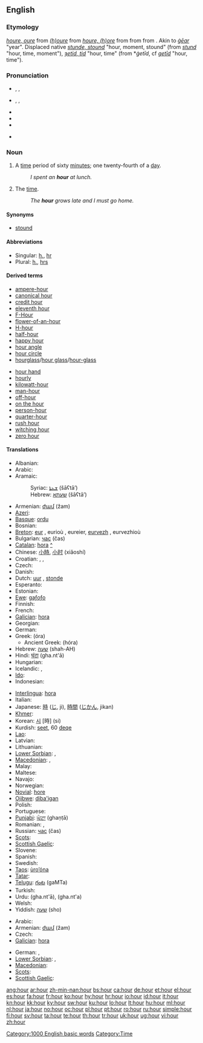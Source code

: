==English==

{{rank|thousand|looking|John|366|hour|air|reason|feel}}

===Etymology===
{{etyl|enm}} ''[[houre#Middle English|houre, oure]]'' from {{etyl|xno}} ''[[houre#Anglo-Norman|(h)oure]]'' from {{etyl|fro}} ''[[houre#Old French|houre, (h)ore]]'' from {{etyl|la}} {{term|hora|hōra|lang=la|hour}} from {{etyl|grc}} {{term|ὥρα||any time or period, whether of the year, month, or day|tr=hōrā|sc=polytonic|lang=grc}} from {{proto|Indo-European|yer-, yor-|year, season|lang=en}}. Akin to {{ang}} ''[[gear#Old English|ġēar]]'' "year". Displaced native {{enm}} ''[[stound#Middle English|stunde, stound]]'' "hour, moment, stound" (from {{ang}} ''[[stund#Old English|stund]]'' "hour, time, moment"), {{enm}} ''[[itid#Middle English|ȝetid, tid]]'' "hour, time" (from {{ang}} *''ġetīd'', cf {{etyl|osx|-}} ''[[getid#Old Low Saxon|getīd]]'' "hour, time").

===Pronunciation===
* {{a|RP|Australia}} {{enPR|ouər}}, {{IPA|/aʊə(ɹ)/}}, {{SAMPA|/aU@r/}}
* {{a|US|Canada}} {{enPR|our}}, {{IPA|/aʊɚ/}}, {{SAMPA|/aU@`/}}
* {{audio|en-us-hour.ogg|Audio (US)}}
* {{audio|En-uk-an hour.ogg|Audio (UK)}}
* {{rhymes|aʊər}}
* {{homophones|our}} {{i|depending on accent}}

===Noun===
{{wikipedia}}
{{en-noun}}

# A [[time]] period of sixty [[minute]]s; one twenty-fourth of a [[day]].
#: ''I spent an '''hour''' at lunch.''
# {{poetic}} The [[time]].
#: ''The '''hour''' grows late and I must go home.''

====Synonyms====
* [[stound]]

====Abbreviations====
* Singular: [[h.]], [[hr]]
* Plural: [[h.]], [[hrs]]

====Derived terms====
{{rel-top}}
* [[ampere-hour]]
* [[canonical hour]]
* [[credit hour]]
* [[eleventh hour]]
* [[F-Hour]]
* [[flower-of-an-hour]]
* [[H-hour]]
* [[half-hour]]
* [[happy hour]]
* [[hour angle]]
* [[hour circle]]
* [[hourglass]]/[[hour glass]]/[[hour-glass]]
{{rel-mid}}
* [[hour hand]]
* [[hourly]]
* [[kilowatt-hour]]
* [[man-hour]]
* [[off-hour]]
* [[on the hour]]
* [[person-hour]]
* [[quarter-hour]]
* [[rush hour]]
* [[witching hour]]
* [[zero hour]]
{{rel-bottom}}

{{lookfrom|hour}}

====Translations====
{{trans-top|time period of sixty minutes}}
* Albanian: {{t-|sq|orë|f|xs=Albanian}}
* Arabic: {{Arab|[[ساعة]]}} {{IPAchar|(sāʕa)}} {{f}}
* Aramaic:
*: Syriac: [[ܫܥܬܐ]] (šāʕtā’) {{f}}
*: Hebrew: [[שעתא]] (šāʕtā’) {{f}}
* Armenian: [[ժամ]] (žam)
* [[Azeri]]: {{t+|az|saat|xs=Azeri}}
* [[Basque]]: [[ordu]]
* Bosnian: {{t-|bs|sat|m}}
* [[Breton]]: [[eur]] {{f}}, eurioù {{p}}, eureier, [[eurvezh]] {{f}}, eurvezhioù {{p}}
* Bulgarian: [[час]] (čas) {{m}}
* [[Catalan]]: [[hora]] {{f}} [[:ca:hora|^]]
* Chinese: [[小時]], [[小时]] (xiǎoshí)
* Croatian: {{t+|hr|sat|m}}, {{t+|hr|ura|f}}, {{t-|hr|čas|m}}
* Czech: {{t+|cs|hodina|f}}
* Danish: {{t+|da|time}}
* Dutch: [[uur]] {{n}}, [[stonde]] {{f}}
* Esperanto: {{t-|eo|horo|xs=Esperanto}}
* Estonian: {{t-|et|tund}}
* [[Ewe]]: [[gaƒoƒo]]
* Finnish: {{t+|fi|tunti}}
* French: {{t+|fr|heure|f}}
* [[Galician]]: [[hora]] {{f}}
* Georgian: {{t-|ka|საათი|tr=saat’i|sc=Geor|xs=Georgian}}
* German: {{t+|de|Stunde|f}}
* Greek: {{t+|el|ώρα|f}} (óra)
** Ancient Greek: {{IPAchar|[[ὥρα]]}} (hóra)  {{f}}
* Hebrew: [[שעה]] (shah-AH) {{f}}
* Hindi: [[घंटा]] (gha.nt'ā)
* Hungarian: {{t+|hu|óra}}
* Icelandic: {{t+|is|klukkustund}}, {{t+|is|klukkutími}}
* [[Ido]]: {{t+|io|horo|xs=Ido}}
* Indonesian: {{t-|id|jam|xs=Indonesian}}
{{trans-mid}}
* [[Interlingua]]: [[hora]]
* Italian: {{t+|it|ora|f}}
* Japanese: [[時]] ([[じ]], ji), [[時間]] ([[じかん]], jikan)
* [[Khmer]]: {{t-|km|ម៉ោង|sc=Khmr|xs=Khmer}}
* Korean: [[시]] [時] (si)
* Kurdish: [[seet]], 60 [[deqe]]
* [[Lao]]: {{t+|lo|ຊົ່ວໂມງ|tr=sua-mööng|sc=Laoo|xs=Lao}}
* Latvian: {{t-|lv|stunda|f|xs=Latvian}}
* Lithuanian: {{t+|lt|valanda|f|xs=Lithuanian}}
* [[Lower Sorbian]]: {{tø|dsb|góźina|f}},  {{tø|dsb|góźinka|f}}
* [[Macedonian]]: {{t+|mk|час|m|tr=čas}},  {{t|mk|саат|m|tr=sáat}}
* Malay: {{t+|ms|jam|xs=Malay}}
* Maltese: {{t-|mt|siegħa|xs=Maltese}}
* Navajo: {{tø|nv|óola}}
* Norwegian: {{t+|no|time}}
* [[Novial]]: [[hore]]
* [[Ojibwe]]: [[diba'igan]]
* Polish: {{t+|pl|godzina|f}}
* Portuguese: {{t+|pt|hora|f}}
* [[Punjabi]]: [[ਘੰਟਾ]] (ghaṇṭā)
* Romanian: {{t+|ro|oră|f}}, {{t+|ro|ceas|m|f}}
* Russian: [[час]] (čas) {{f}}
* [[Scots]]: {{tø|sco|oor|xs=Scots}}
* [[Scottish Gaelic]]: {{t-|gd|uair|f|xs=Scottish Gaelic}}
* Slovene: {{t+|sl|ura|f}}
* Spanish: {{t+|es|hora|f}}
* Swedish: {{t+|sv|timme|c}}
* [[Taos]]: [[ùro’óna]]
* [[Tatar]]: {{t+|tt|сәгать|sc=Cyrl|xs=Tatar}}
* [[Telugu]]: [[గంట]] (gaMTa)
* Turkish: {{t+|tr|saat}}
* Urdu: {{ur-Arab|[[گھنٹا]]}} (gha.nt'ā), {{ur-Arab|[[گھنٹہ]]}} (gha.nt'a)
* Welsh: {{t-|cy|awr|f|xs=Welsh}}
* Yiddish: [[שעה]] (sho) {{f}}
{{trans-bottom}}

{{trans-top|the time}}
* Arabic: {{t+|ar|وقت|alt=وَقْت}}
* Armenian: [[ժամ]] (žam)
* Czech: {{t+|cs|hodina|f}}
* [[Galician]]: [[hora]] {{f}}
{{trans-mid}}
* German: {{t+|de|Zeit|f}}, {{t+|de|Uhr}}
* [[Lower Sorbian]]: {{tø|dsb|cas|m}},  {{tø|dsb|štunda|f}}
* [[Macedonian]]: {{qualifier|with definite article suffix}} {{t|mk|часот|m|tr=čásot}}
* [[Scots]]: {{tø|sco|oor|xs=Scots}}
* [[Scottish Gaelic]]: {{t-|gd|uair|f|xs=Scottish Gaelic}}
{{trans-bottom}}

[[Category:1000 English basic words]]
[[Category:Time]]

[[ang:hour]]
[[ar:hour]]
[[zh-min-nan:hour]]
[[bs:hour]]
[[ca:hour]]
[[de:hour]]
[[et:hour]]
[[el:hour]]
[[es:hour]]
[[fa:hour]]
[[fr:hour]]
[[ko:hour]]
[[hy:hour]]
[[hr:hour]]
[[io:hour]]
[[id:hour]]
[[it:hour]]
[[kn:hour]]
[[kk:hour]]
[[ky:hour]]
[[sw:hour]]
[[ku:hour]]
[[lo:hour]]
[[lt:hour]]
[[hu:hour]]
[[ml:hour]]
[[nl:hour]]
[[ja:hour]]
[[no:hour]]
[[oc:hour]]
[[pl:hour]]
[[pt:hour]]
[[ro:hour]]
[[ru:hour]]
[[simple:hour]]
[[fi:hour]]
[[sv:hour]]
[[ta:hour]]
[[te:hour]]
[[th:hour]]
[[tr:hour]]
[[uk:hour]]
[[ug:hour]]
[[vi:hour]]
[[zh:hour]]